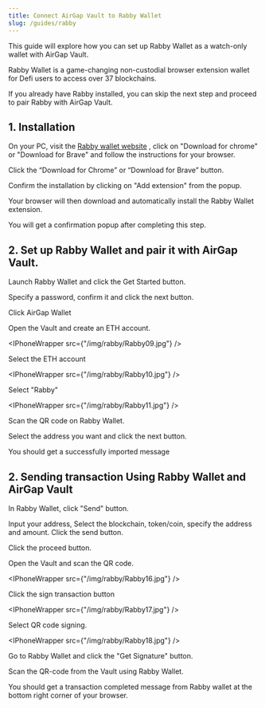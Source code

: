 ```yaml
---
title: Connect AirGap Vault to Rabby Wallet
slug: /guides/rabby
---
```



This guide will explore how you can set up Rabby Wallet as a watch-only wallet with AirGap Vault.

Rabby Wallet is a game-changing non-custodial browser extension wallet for Defi users to access over 37 blockchains.

If you already have Rabby installed, you can skip the next step and proceed to pair Rabby with AirGap Vault.

## 1. Installation

On your PC, visit the [Rabby wallet website](https://rabby.io/) , click on "Download for chrome" or "Download for Brave" and follow the instructions for your browser.


<BrowserWindow url="extension://rabby">

<DynamicImage
  src="/img/rabby/Rabby01.png"
  alt="Rabby Wallet"
/>

</BrowserWindow>


Click the “Download for Chrome” or “Download for Brave” button.


<BrowserWindow url="extension://rabby">

<DynamicImage
  src="/img/rabby/Rabby02.png"
  alt="Rabby Wallet"
/>

</BrowserWindow>


Confirm the installation by clicking on "Add extension" from the popup.


<BrowserWindow url="extension://rabby">

<DynamicImage
  src="/img/rabby/Rabby03.png"
  alt="Rabby Wallet"
/>

</BrowserWindow>


Your browser will then download and automatically install the Rabby Wallet extension.

You will get a confirmation popup after completing this step.



## 2. Set up Rabby Wallet and pair it with AirGap Vault.

Launch Rabby Wallet and click the Get Started button.


<BrowserWindow url="extension://rabby">

<DynamicImage
  src="/img/rabby/Rabby04.png"
  alt="Rabby Wallet"
/>

</BrowserWindow>


Specify a password, confirm it and click the next button.


<BrowserWindow url="extension://rabby">

<DynamicImage
  src="/img/rabby/Rabby05.png"
  alt="Rabby Wallet"
/>

</BrowserWindow>


Click AirGap Wallet


<BrowserWindow url="extension://rabby">

<DynamicImage
  src="/img/rabby/Rabby06.png"
  alt="Rabby Wallet"
/>

</BrowserWindow>


Open the Vault and create an ETH account. 


<IPhoneWrapper src={"/img/rabby/Rabby09.jpg"} />


Select the ETH account


<IPhoneWrapper src={"/img/rabby/Rabby10.jpg"} />


Select "Rabby"


<IPhoneWrapper src={"/img/rabby/Rabby11.jpg"} />


Scan the QR code on Rabby Wallet.


<BrowserWindow url="extension://rabby">

<DynamicImage
  src="/img/rabby/Rabby07.png"
  alt="Rabby Wallet"
/>

</BrowserWindow>


Select the address you want and click the next button. 


<BrowserWindow url="extension://rabby">

<DynamicImage
  src="/img/rabby/Rabby08.png"
  alt="Rabby Wallet"
/>

</BrowserWindow>


You should get a successfully imported message


<BrowserWindow url="extension://rabby">

<DynamicImage
  src="/img/rabby/Rabby12.png"
  alt="Rabby Wallet"
/>

</BrowserWindow>

## 2. Sending transaction Using Rabby Wallet and AirGap Vault

In Rabby Wallet, click "Send" button.

<BrowserWindow url="extension://rabby">

<DynamicImage
  src="/img/rabby/Rabby13.png"
  alt="Rabby Wallet"
/>

</BrowserWindow>

Input your address, Select the blockchain, token/coin, specify the address and amount.
Click the send button.

<BrowserWindow url="extension://rabby">

<DynamicImage
  src="/img/rabby/Rabby14.png"
  alt="Rabby Wallet"
/>

</BrowserWindow>


Click the proceed button.

<BrowserWindow url="extension://rabby">

<DynamicImage
  src="/img/rabby/Rabby15.png"
  alt="Rabby Wallet"
/>

</BrowserWindow>

Open the Vault and scan the QR code.

<IPhoneWrapper src={"/img/rabby/Rabby16.jpg"} />

Click the sign transaction button

<IPhoneWrapper src={"/img/rabby/Rabby17.jpg"} />

Select QR code signing.

<IPhoneWrapper src={"/img/rabby/Rabby18.jpg"} />

Go to Rabby Wallet and click the "Get Signature" button.

<BrowserWindow url="extension://rabby">

<DynamicImage
  src="/img/rabby/Rabby19.png"
  alt="Rabby Wallet"
/>

</BrowserWindow>

Scan the QR-code from the Vault using Rabby Wallet.

<BrowserWindow url="extension://rabby">

<DynamicImage
  src="/img/rabby/Rabby20.png"
  alt="Rabby Wallet"
/>

</BrowserWindow>

You should get a transaction completed message from Rabby wallet at the bottom right corner of your browser.

<DynamicImage
  src="/img/rabby/Rabby21.png"
  alt="Rabby Wallet"
/>



